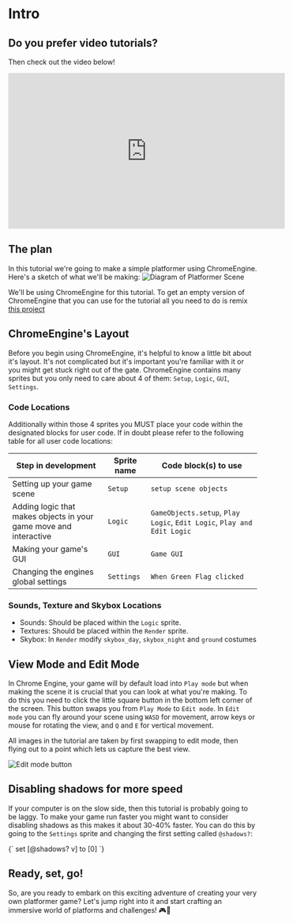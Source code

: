 # Intro

## Do you prefer video tutorials?

Then check out the video below!
<iframe width="560" height="315" src="https://www.youtube.com/embed/eWkdsiIOoUw?si=5Hl4Q1oG6qMeMZx3" title="YouTube video player" frameborder="0" allow="accelerometer; autoplay; clipboard-write; encrypted-media; gyroscope; picture-in-picture; web-share" allowfullscreen></iframe>

## The plan

In this tutorial we're going to make a simple platformer using ChromeEngine. 
Here's a sketch of what we'll be making:
![Diagram of Platformer Scene](media/the-plan.png "The plan")

We'll be using ChromeEngine for this tutorial. To get an empty version of ChromeEngine that you can use for the tutorial all you need to do is remix [this project](https://scratch.mit.edu/projects/868415101/)

## ChromeEngine's Layout

Before you begin using ChromeEngine, it's helpful to know a little bit about it's layout. It's not complicated but it's important you're familiar with it or you might get stuck right out of the gate. ChromeEngine contains many sprites but you only need to care about 4 of them: `Setup`, `Logic`, `GUI`, `Settings`.

### Code Locations
Additionally within those 4 sprites you MUST place your code within the designated blocks for user code. If in doubt please refer to the following table for all user code locations:

| Step in development    | Sprite name | Code block(s) to use
| ----------- | ----------- | ----------- | 
| Setting up your game scene     | `Setup`      | `setup scene objects`       |
| Adding logic that makes objects in your game move and interactive   |   `Logic`      | `GameObjects.setup`, `Play Logic`, `Edit Logic`, `Play and Edit Logic`|
| Making your game's GUI | `GUI` | `Game GUI` |
| Changing the engines global settings | `Settings` | `When Green Flag clicked` |

### Sounds, Texture and Skybox Locations

- Sounds: Should be placed within the `Logic` sprite.
- Textures: Should be placed within the `Render` sprite.
- Skybox: In `Render` modify `skybox_day`, `skybox_night` and `ground` costumes

## View Mode and Edit Mode

In Chrome Engine, your game will by default load into `Play mode` but when making the scene it is crucial that you can look at what you're making. To do this you need to click the little square button in the bottom left corner of the screen. This button swaps you from `Play Mode` to `Edit mode`. In `Edit mode` you can fly around your scene using `WASD` for movement, arrow keys or mouse for rotating the view, and `Q` and `E` for vertical movement.

All images in the tutorial are taken by first swapping to edit mode, then flying out to a point which lets us capture the best view.

![Edit mode button](media/view-edit-mode-button.png)

## Disabling shadows for more speed

If your computer is on the slow side, then this tutorial is probably going to be laggy. To make your game run faster you might want to consider disabling shadows as this makes it about 30-40% faster. You can do this by going to the `Settings` sprite and changing the first setting called `@shadows?`:

<ScratchBlocks>
{`
set [@shadows? v] to [0]
`}
</ScratchBlocks>

## Ready, set, go!
So, are you ready to embark on this exciting adventure of creating your very own platformer game? Let's jump right into it and start crafting an immersive world of platforms and challenges! 🎮🌟